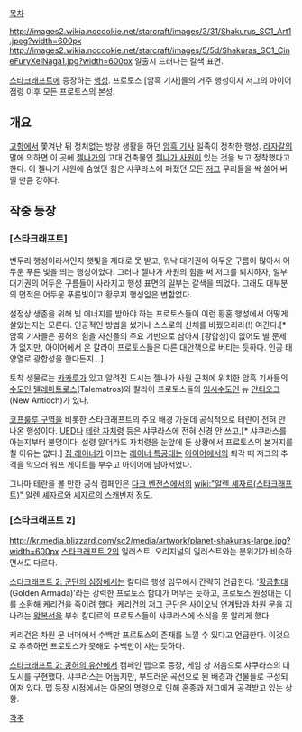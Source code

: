 [[목차]]

http://images2.wikia.nocookie.net/starcraft/images/3/31/Shakurus_SC1_Art1.jpeg?width=600px
http://images2.wikia.nocookie.net/starcraft/images/5/5d/Shakuras_SC1_CineFuryXelNaga1.jpg?width=600px
일출시 드러나는 갈색 표면.

[[스타크래프트]]에 등장하는 [[행성]]. 프로토스 [암흑 기사]들의 거주 행성이자 저그의 아이어 점령 이후 모든 프로토스의 본성.

== 개요 ==
[[아이어|고향]]에서 쫓겨난 뒤 정처없는 방랑 생활을 하던 [[암흑 기사]] 일족이 정착한 행성. [[라자갈]]의 말에 의하면 이 곳에 [[젤나가]]의 고대 건축물인 [[젤나가 사원]]이 있는 것을 보고 정착했다고 한다. 이 젤나가 사원에 숨었던 힘은 샤쿠라스에 퍼졌던 모든 [[저그]] 무리들을 싹 쓸어 버릴 만큼 강하다.

== 작중 등장 ==
=== [스타크래프트] ===
변두리 행성이라서인지 햇빛을 제대로 못 받고, 워낙 대기권에 어두운 구름이 많아서 어두운 푸른 빛을 띄는 행성이었다. 그러나 젤나가 사원의 힘을 써 저그를 퇴치하자, 일부 대기권의 어두운 구름들이 사라지고 행성 표면의 일부는 갈색을 띄었다. 그래도 대부분의 면적은 어두운 푸른빛이고 황무지 행성임은 변함없다.

설정상 생존을 위해 빛 에너지를 받아야 하는 프로토스들이 이런 황혼 행성에서 어떻게 살았는지는 모른다. 인공적인 방법을 썼거나 스스로의 신체를 바꿨으리라(!) 여긴다.[* 암흑 기사들은 공허의 힘을 자신들의 주요 기반으로 삼아서 [광합성]이 없어도 별 문제가 없지만, 아이어에서 온 칼라이 프로토스들은 다른 대안책으로 버티는 듯하다. 인공 태양열로 광합성을 한다든지...]

토착 생물로는 [[카카루]]가 있고 알려진 도시는 젤나가 사원 근처에 위치한 암흑 기사들의 [[수도]]인 [[텔레마트로스]](Talematros)와 칼라이 프로토스들의 [[임시수도]]인 뉴 [[안티오크]](New Antioch)가 있다.

[[코프룰루 구역]]을 비롯한 스타크래프트의 주요 배경 가운데 공식적으로 테란이 전혀 안 나온 행성이다. [[UED]]나 [[테란 자치령]] 등은 샤쿠라스에 전혀 신경 안 쓰고,[* 샤쿠라스를 아는지부터 불명이다. 설령 알더라도 자치령을 눈앞에 둔 상황에서 프로토스의 본거지를 칠 이유는 없다.] [[짐 레이너]]가 이끄는 [[레이너 특공대]]는 [[아이어]]에서의 퇴각 때 저그의 추격을 막으러 워프 게이트를 부수고 아이어에 남아서였다.

그나마 테란을 볼 만한 공식 캠페인은 [[다크 벤전스]]에서의 [[wiki:"알렌 셰자르(스타크래프트)" 알렌 셰자르]]와 [[셰자르의 스캐빈저]] 정도.

=== [스타크래프트 2] ===
http://kr.media.blizzard.com/sc2/media/artwork/planet-shakuras-large.jpg?width=600px
[[스타크래프트 2]]의 일러스트. 오리지널의 일러스트와는 분위기가 비슷하면서도 다르다.

[[스타크래프트 2: 군단의 심장]]에서는 칼디르 행성 임무에서 간략히 언급한다. '[[황금함대]](Golden Armada)'라는 강력한 프로토스 함대가 머무는 듯하고, 프로토스 원정대는 이를 소환해 케리건을 죽이려 했다. 케리건의 저그 군단은 사이오닉 연계탑과 차원 문을 지나려는 [[왕복선]]을 부숴 칼디르의 프로토스들이 샤쿠라스에 소식을 못 알리게 했다.

케리건은 차원 문 너머에서 수백만 프로토스의 존재를 느낄 수 있다고 언급한다. 이것으로 추측하면 프로토스가 못해도 수백만이 사는 듯하다.

[[스타크래프트 2: 공허의 유산]]에서 캠페인 맵으로 등장, 게임 상 처음으로 샤쿠라스의 대도시를 구현했다. 샤쿠라스는 어둡지만, 부드러운 곡선으로 된 배경과 건물들로 구성되어져 있다. 맵 등장 시점에서는 아몬의 명령으로 인해 혼종과 저그에게 공격받고 있는 상황.

[[각주]]
